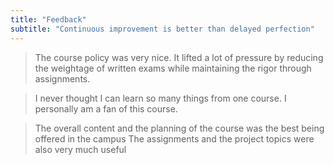 ```yaml
---
title: "Feedback"
subtitle: "Continuous improvement is better than delayed perfection"
---
```


> The course policy was very nice. It lifted a lot of pressure by reducing the weightage of written exams while maintaining the rigor through assignments.

> I never thought I can learn so many things from one course. I personally am a fan of this course.

> The overall content and the planning of the course was the best being offered in the campus The assignments and the project topics were also very much useful